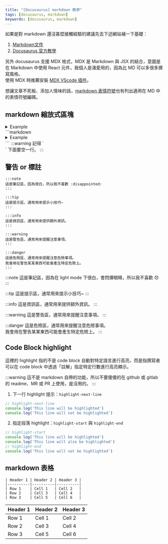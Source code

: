 ```yaml
---
title: "[Docusaurus] markdown 教學"
tags: [docusaurus, markdown]
keywords: [docusaurus, markdown]
---
```


如果是對 markdown 還沒甚麼接觸經驗的建議先去下述網站補一下基礎：
1. [Markdown文件](https://markdown.tw/)
2. [Docusaurus 官方教學](https://docusaurus.io/zh-CN/docs/markdown-features)

另外 docusaurus 支援 MDX 格式，MDX 是 Markdown 與 JSX 的結合，意圖是在 Markdown 中使用 React 元件，我個人是滿愛用的，因為比 MD 可以多很多撰寫風格。  
使用 MDX 時推薦安裝 [MDX VScode 插件](https://marketplace.visualstudio.com/items?itemName=unifiedjs.vscode-mdx)。

想讓文章不死板、添加人情味的話，[markdown 表情符號](https://gist.github.com/rxaviers/7360908)也有列出適用在 MD 中的表情符號編碼。

## markdown 縮放式區塊
<details>
<summary>Example</summary>

Here is an example
</details>
```markdown
<details>
<summary>Example</summary>

Here is an example
</details>
```
:::warning
記得 `<summary></summary>` 下面要空一行。
:::

## 警告 or 標註
```
:::note
這是筆記區，因為很白，所以我不喜歡 :disappointed:
:::

:::tip
這是提示區，通常用來提示小技巧~
:::

:::info
這是資訊區，通常用來提供額外資訊。
:::

:::warning
這是警告區，通常用來提醒注意事項。
:::

:::danger
這是危險區，通常用來提醒注意危險事項。  
我會用在警告某某東西可能會產生特定危險上。
:::
```
:::note
這是筆記區，因為在 light mode 下很白，會閃爆眼睛，所以我不喜歡 :disappointed:
:::

:::tip
這是提示區，通常用來提示小技巧~
:::

:::info
這是資訊區，通常用來提供額外資訊。
:::

:::warning
這是警告區，通常用來提醒注意事項。
:::

:::danger
這是危險區，通常用來提醒注意危險事項。  
我會用在警告某某東西可能會產生特定危險上。
:::

## Code Block highlight
這裡的 highlight 指的不是 code block 自動對特定語言進行高亮，而是指撰寫者可以在 code block 中透過「註解」指定特定行數進行高亮顯示。

:::warning
這不是 markdown 自帶的功能，所以不要傻傻的在 github 或 gitlab 的 readme、MR 或 PR 上使用，是沒用的。
:::

1. 下一行 highlight 提示：`highlight-next-line`
```js title="highlight-next-line"
// highlight-next-line
console.log('This line will be highlighted')
console.log('This line will not be highlighted')
```

2. 指定段落 highlight：`highlight-start` 與 `highlight-end`
```js title="highlight-start / highlight-end"
// highlight-start
console.log('This line will be highlighted')
console.log('This line will also be highlighted')
// highlight-end
console.log('This line will not be highlighted')
```

## markdown 表格
```
| Header 1 | Header 2 | Header 3 |
|----------|----------|----------|
| Row 1    | Cell 1   | Cell 2   |
| Row 2    | Cell 3   | Cell 4   |
| Row 3    | Cell 5   | Cell 6   |
```
| Header 1 | Header 2 | Header 3 |
|----------|----------|----------|
| Row 1    | Cell 1   | Cell 2   |
| Row 2    | Cell 3   | Cell 4   |
| Row 3    | Cell 5   | Cell 6   |
